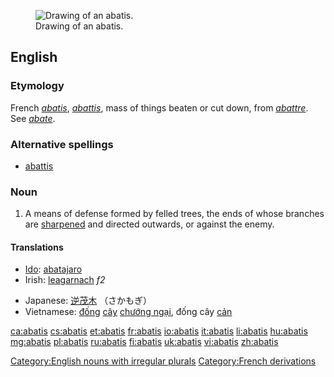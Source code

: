 {{wikisource1911Enc|Abatis}}{{wikipedia}}
[[Image:Abatis (PSF).png|thumb|right|Drawing of an abatis.]]
==English==

===Etymology===

French ''[[#French|abatis]]'', ''[[abattis#French|abattis]]'', mass of things beaten or cut down, from ''[[abattre]]''. See ''[[abate]]''.

===Alternative spellings===
* [[abattis]]

===Noun===
{{en-noun|pl=abatis|pl2=abatises}}

# A means of defense formed by felled trees, the ends of whose branches are [[sharpened]] and directed outwards, or against the enemy.

====Translations====
{{trans-top|means of defense}}
* [[Ido]]: [[abatajaro]]
* Irish: [[leagarnach]] ''f2''
{{trans-mid}}
*Japanese: [[逆茂木]] （さかもぎ）
* Vietnamese: [[đống]] [[cây]] [[chướng ngại]], đống cây [[cản]]
{{trans-bottom}}

[[Category:English nouns with irregular plurals]]
[[Category:French derivations]]

[[ca:abatis]]
[[cs:abatis]]
[[et:abatis]]
[[fr:abatis]]
[[io:abatis]]
[[it:abatis]]
[[li:abatis]]
[[hu:abatis]]
[[mg:abatis]]
[[pl:abatis]]
[[ru:abatis]]
[[fi:abatis]]
[[uk:abatis]]
[[vi:abatis]]
[[zh:abatis]]
